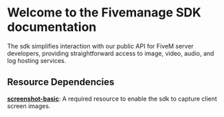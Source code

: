 # Welcome to the Fivemanage SDK documentation

The sdk simplifies interaction with our public API for FiveM server developers, providing straightforward access to image, video, audio, and log hosting services.

## Resource Dependencies

**[screenshot-basic](https://github.com/citizenfx/screenshot-basic)**: A required resource to enable the sdk to capture client screen images.
